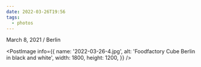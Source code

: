 ```yaml
---
date: 2022-03-26T19:56
tags:
  - photos
---
```


March 8, 2021 / Berlin

<PostImage
  info={{
    name: '2022-03-26-4.jpg',
    alt: 'Foodfactory Cube Berlin in black and white',
    width: 1800,
    height: 1200,
  }}
/>
